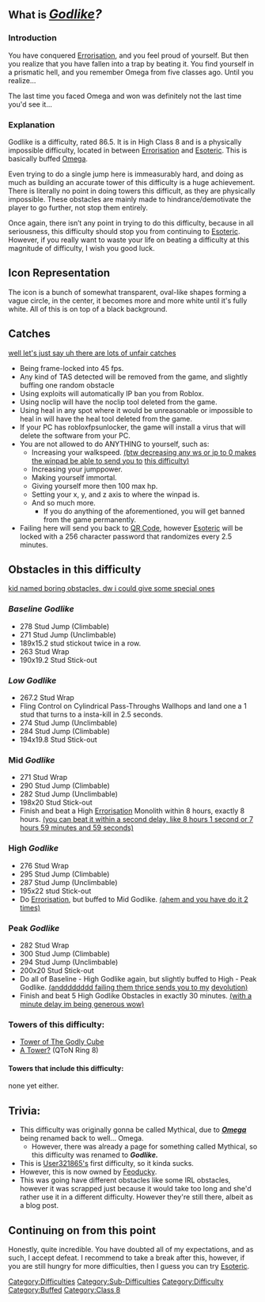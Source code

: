 {{Buffed}}
{{Physically Impossible}}
{{BetterQuote|text=Oh hi there, never seen a Class 8 obbyist before. Seems like you have beaten Errorisation. Well that’s awesome and all but, I think it’s time for you to actually give up now...|quoter=Some note inside of this difficulty.}}

{{NewDifficultyInfobox|class=Class 8.|type=*Buffed Difficulty.
*Unoffical Difficulty.|previous=[[File:ErrorisationRevamp.png|30px]] [[Errorisation]]|next=[[File:Screenshot 2023-04-28 at 22.00.59.png|30px]] [[Esoteric]]|alt_previous=|class_range=High|difficulty_range=Baseline - Peak.|image1=GodlikeDiff.PNG|creator(s)=Former Owner: User321865
Current Owner: Feoducky
Revamper: Feoducky|full_name=|decal_id=[https://create.roblox.com/store/asset/78453458464798/Godlike 78453458464798]|date_added=13 May 2022|rating=86.5}}
==What is '''''<big>[[Godlike]]?</big>''''' ==
===Introduction===
You have conquered [[Errorisation]], and you feel proud of yourself. But then you realize that you have fallen into a trap by beating it. You find yourself in a prismatic hell, and you remember Omega from five classes ago. Until you realize... 

The last time you faced Omega and won was definitely not the last time you'd see it...

=== Explanation ===
Godlike is a difficulty, rated 86.5. It is in High Class 8 and is a physically impossible difficulty, located in between [[Errorisation]] and [[Esoteric]]. This is basically buffed [[w:c:Jtohs-hardest-towers:Omega|Omega]].

Even trying to do a single jump here is immeasurably hard, and doing as much as building an accurate tower of this difficulty is a huge achievement. There is literally no point in doing towers this difficult, as they are physically impossible. These obstacles are mainly made to hindrance/demotivate the player to go further, not stop them entirely. 

Once again, there isn’t any point in trying to do this difficulty, because in all seriousness, this difficulty should stop you from continuing to [[Virtual|Esoteric]]. However, if you really want to waste your life on beating a difficulty at this magnitude of difficulty, I wish you good luck.

==Icon Representation==
The icon is a bunch of somewhat transparent, oval-like shapes forming a vague circle, in the center, it becomes more and more white until it's fully white. All of this is on top of a black background.
==Catches==
[[Godlike|well let's just say uh there are lots of unfair catches]]    
*Being frame-locked into 45 fps.
*Any kind of TAS detected will be removed from the game, and slightly buffing one random obstacle
*Using exploits will automatically IP ban you from Roblox.
*Using noclip will have the noclip tool deleted from the game.
*Using heal in any spot where it would be unreasonable or impossible to heal in will have the heal tool deleted from the game.
*If your PC has robloxfpsunlocker, the game will install a virus that will delete the software from your PC.
*You are not allowed to do ANYTHING to yourself, such as: 
**Increasing your walkspeed. [[Godlike|(btw decreasing any ws or jp to 0 makes the winpad be able to send you to]] [[BobuxDeath|this difficulty]][[Godlike|)]]
**Increasing your jumppower.
**Making yourself immortal.
**Giving yourself more then 100 max hp.
**Setting your x, y, and z axis to where the winpad is.
**And so much more.
***If you do anything of the aforementioned, you will get banned from the game permanently.
*Failing here will send you back to [[QR Code]], however [[Esoteric]] will be locked with a 256 character password that randomizes every 2.5 minutes.

==Obstacles in this difficulty==
[[Godlike|kid named boring obstacles, dw i could give some special ones]]

===''Baseline '''Godlike'''''===  
*278 Stud Jump (Climbable)
*271 Stud Jump (Unclimbable)
*189x15.2 stud stickout twice in a row.
*263 Stud Wrap
*190x19.2 Stud Stick-out

===''Low '''Godlike'''''===

*267.2 Stud Wrap
*Fling Control on Cylindrical Pass-Throughs Wallhops and land one a 1 stud that turns to a insta-kill in 2.5 seconds.
* 274 Stud Jump (Unclimbable)
* 284 Stud Jump (Climbable)
*194x19.8 Stud Stick-out

===Mid '''''Godlike'''''===

*271 Stud Wrap
*290 Stud Jump (Climbable)
*282 Stud Jump (Unclimbable)
*198x20 Stud Stick-out
*Finish and beat a High [[Errorisation]] Monolith within 8 hours, exactly 8 hours. [[Godlike|(you can beat it within a second delay, like 8 hours 1 second or 7 hours 59 minutes and 59 seconds)]]

===High '''''Godlike'''''===  

*276 Stud Wrap
*295 Stud Jump (Climbable)
*287 Stud Jump (Unclimbable)
*195x22 stud Stick-out
*Do [[Errorisation]], but buffed to Mid Godlike. [[Godlike|(ahem and you have do it 2 times)]]

===Peak '''''Godlike''''' ===

*282 Stud Wrap
*300 Stud Jump (Climbable)
* 294 Stud Jump (Unclimbable)
*200x20 Stud Stick-out
* Do all of Baseline - High Godlike again, but slightly buffed to High - Peak Godlike. [[Godlike|(andddddddd failing them thrice sends you to my]] [[w:c:Jtohs-hardest-towers:Omega|devolution]][[Godlike|)]]
* Finish and beat 5 High Godlike Obstacles in exactly 30 minutes. [[Godlike|(with a minute delay im being generous wow)]]

===Towers of this difficulty:===

* [[Tower of The Godly Cube]]
* [https://www.roblox.com/games/10406214285/Quasis-Towers-of-Nonsense A Tower?] (QToN Ring 8)

====Towers that include this difficulty: ====
none yet either.
==Trivia: ==  
* This difficulty was originally gonna be called Mythical, due to '''''<u>[[w:c:jtohs-hardest-towers:Omega|Omega]]</u>''''' being renamed back to well... Omega.   
**However, there was already a page for something called Mythical, so this difficulty was renamed to '''''Godlike.'''''
*This is [[User:User321865|User321865's]] first difficulty, so it kinda sucks.
*However, this is now owned by [[User:Feoducky|Feoducky]].
*This was going have different obstacles like some IRL obstacles, however it was scrapped just because it would take too long and she'd rather use it in a different difficulty. However they're still there, albeit as a blog post.
==Continuing on from this point ==
Honestly, quite incredible. You have doubted all of my expectations, and as such, I accept defeat. I recommend to take a break after this, however, if you are still hungry for more difficulties, then I guess you can try [[Esoteric]].{{DifficultiesNavbox}}
[[Category:Difficulties]]
[[Category:Sub-Difficulties]]
[[Category:Difficulty]]
[[Category:Buffed]]
[[Category:Class 8]]